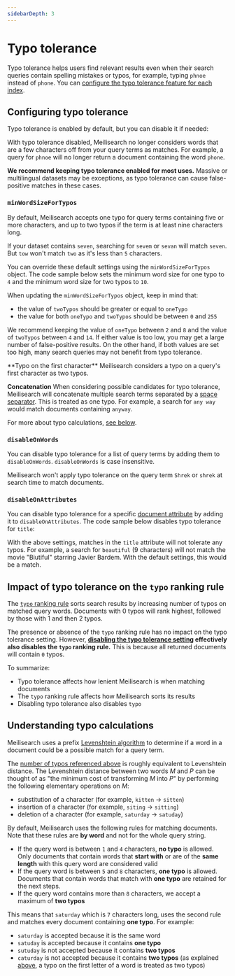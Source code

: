 ```yaml
---
sidebarDepth: 3
---
```


# Typo tolerance

Typo tolerance helps users find relevant results even when their search queries contain spelling mistakes or typos, for example, typing `phnoe` instead of `phone`. You can [configure the typo tolerance feature for each index](/reference/api/settings#update-typo-tolerance-settings).

## Configuring typo tolerance

Typo tolerance is enabled by default, but you can disable it if needed:

<CodeSamples id="typo_tolerance_guide_1" />

With typo tolerance disabled, Meilisearch no longer considers words that are a few characters off from your query terms as matches. For example, a query for `phnoe` will no longer return a document containing the word `phone`.

**We recommend keeping typo tolerance enabled for most uses.** Massive or multilingual datasets may be exceptions, as typo tolerance can cause false-positive matches in these cases.

### `minWordSizeForTypos`

By default, Meilisearch accepts one typo for query terms containing five or more characters, and up to two typos if the term is at least nine characters long.

If your dataset contains `seven`, searching for `sevem` or `sevan` will match `seven`. But `tow` won't match `two` as it's less than `5` characters.

You can override these default settings using the `minWordSizeForTypos` object. The code sample below sets the minimum word size for one typo to `4` and the minimum word size for two typos to `10`.

<CodeSamples id="typo_tolerance_guide_4" />

When updating the `minWordSizeForTypos` object, keep in mind that:

- the value of `twoTypos` should be greater or equal to `oneTypo`
- the value for both `oneTypo` and `twoTypos` should be between `0` and `255`

We recommend keeping the value of `oneTypo` between `2` and `8` and the value of `twoTypos` between `4` and `14`. If either value is too low, you may get a large number of false-positive results. On the other hand, if both values are set too high, many search queries may not benefit from typo tolerance.

<Capsule intent="tip" title="Typo tolerance: special cases">
**Typo on the first character**
Meilisearch considers a typo on a query's first character as two typos.

**Concatenation**
When considering possible candidates for typo tolerance, Meilisearch will concatenate multiple search terms separated by a [space separator](/learn/advanced/datatypes#string). This is treated as one typo. For example, a search for `any way` would match documents containing `anyway`.

For more about typo calculations, [see below](#understanding-typo-calculations).
</Capsule>

### `disableOnWords`

You can disable typo tolerance for a list of query terms by adding them to `disableOnWords`. `disableOnWords` is case insensitive.

<CodeSamples id="typo_tolerance_guide_3" />

Meilisearch won't apply typo tolerance on the query term `Shrek` or `shrek` at search time to match documents.

### `disableOnAttributes`

You can disable typo tolerance for a specific [document attribute](/learn/core_concepts/documents) by adding it to `disableOnAttributes`. The code sample below disables typo tolerance for `title`:

<CodeSamples id="typo_tolerance_guide_2" />

With the above settings, matches in the `title` attribute will not tolerate any typos. For example, a search for `beautiful` (9 characters) will not match the movie "Biutiful" starring Javier Bardem. With the default settings, this would be a match.

## Impact of typo tolerance on the `typo` ranking rule

The [`typo` ranking rule](/learn/core_concepts/relevancy#_2-typo) sorts search results by increasing number of typos on matched query words. Documents with 0 typos will rank highest, followed by those with 1 and then 2 typos.

The presence or absence of the `typo` ranking rule has no impact on the typo tolerance setting. However, **[disabling the typo tolerance setting](#configuring-typo-tolerance) effectively also disables the `typo` ranking rule.** This is because all returned documents will contain `0` typos.

To summarize:

- Typo tolerance affects how lenient Meilisearch is when matching documents
- The `typo` ranking rule affects how Meilisearch sorts its results
- Disabling typo tolerance also disables `typo`

## Understanding typo calculations

Meilisearch uses a prefix [Levenshtein algorithm](https://en.wikipedia.org/wiki/Levenshtein_distance) to determine if a word in a document could be a possible match for a query term.

The [number of typos referenced above](#minwordsizefortypos) is roughly equivalent to Levenshtein distance. The Levenshtein distance between two words _M_ and _P_ can be thought of as "the minimum cost of transforming _M_ into _P_" by performing the following elementary operations on _M_:

- substitution of a character (for example, `kitten` → `sitten`)
- insertion of a character (for example, `siting` → `sitting`)
- deletion of a character (for example, `saturday` → `satuday`)

By default, Meilisearch uses the following rules for matching documents. Note that these rules are **by word** and not for the whole query string.

- If the query word is between `1` and `4` characters, **no typo** is allowed. Only documents that contain words that **start with** or are of the **same length** with this query word are considered valid
- If the query word is between `5` and `8` characters, **one typo** is allowed. Documents that contain words that match with **one typo** are retained for the next steps.
- If the query word contains more than `8` characters, we accept a maximum of **two typos**

This means that `saturday` which is `7` characters long, uses the second rule and matches every document containing **one typo**. For example:

- `saturday` is accepted because it is the same word
- `satuday` is accepted because it contains **one typo**
- `sutuday` is not accepted because it contains **two typos**
- `caturday` is not accepted because it contains **two typos** (as explained [above](#minwordsizefortypos), a typo on the first letter of a word is treated as two typos)
